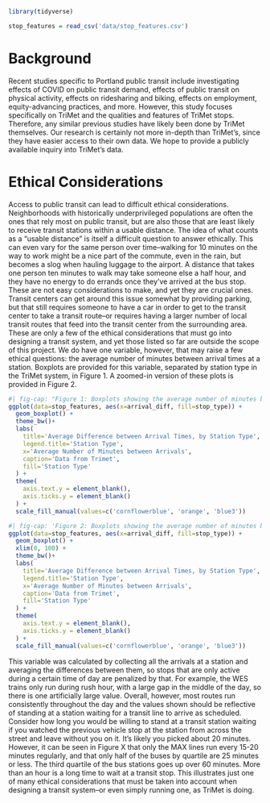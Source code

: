 ```r
library(tidyverse)
```

```r
stop_features = read_csv('data/stop_features.csv')
```



# Background

Recent studies specific to Portland public transit include investigating effects of COVID on public transit demand, effects of public transit on physical activity, effects on ridesharing and biking, effects on employment, equity-advancing practices, and more. However, this study focuses specifically on TriMet and the qualities and features of TriMet stops. Therefore, any similar previous studies have likely been done by TriMet themselves. Our research is certainly not more in-depth than TriMet’s, since they have easier access to their own data. We hope to provide a publicly available inquiry into TriMet’s data.

# Ethical Considerations 

Access to public transit can lead to difficult ethical considerations. Neighborhoods with historically underprivileged populations are often the ones that rely most on public transit, but are also those that are least likely to receive transit stations within a usable distance. 
The idea of what counts as a "usable distance" is itself a difficult question to answer ethically. This can even vary for the same person over time–walking for 10 minutes on the way to work might be a nice part of the commute, even in the rain, but becomes a slog when hauling luggage to the airport. A distance that takes one person ten minutes to walk may take someone else a half hour, and they have no energy to do errands once they've arrived at the bus stop. These are not easy considerations to make, and yet they are crucial ones. Transit centers can get around this issue somewhat by providing parking, but that still requires someone to have a car in order to get to the transit center to take a transit route–or requires having a larger number of local transit routes that feed into the transit center from the surrounding area. 
These are only a few of the ethical considerations that must go into designing a transit system, and yet those listed so far are outside the scope of this project. We do have one variable, however, that may raise a few ethical questions: the average number of minutes between arrival times at a station. Boxplots are provided for this variable, separated by station type in the TriMet system, in Figure 1. A zoomed-in version of these plots is provided in Figure 2. 

```r
#| fig-cap: "Figure 1: Boxplots showing the average number of minutes between arrivals at a station, faceted by each station type. Data from both weekdays and weekend days is included."
ggplot(data=stop_features, aes(x=arrival_diff, fill=stop_type)) + 
  geom_boxplot() +
  theme_bw()+ 
  labs(
    title='Average Difference between Arrival Times, by Station Type', 
    legend.title='Station Type', 
    x='Average Number of Minutes between Arrivals', 
    caption='Data from Trimet', 
    fill='Station Type'
  ) + 
  theme(
    axis.text.y = element_blank(), 
    axis.ticks.y = element_blank()
  ) +
  scale_fill_manual(values=c('cornflowerblue', 'orange', 'blue3'))
```

```r
#| fig-cap: 'Figure 2: Boxplots showing the average number of minutes between arrivals at a station, faceted by each station type. Data from both weekdays and weekend days is included. Outliers higher than 100 are excluded for a better view of the non-outlier data.'
ggplot(data=stop_features, aes(x=arrival_diff, fill=stop_type)) + 
  geom_boxplot() +
  xlim(0, 100) + 
  theme_bw()+ 
  labs(
    title='Average Difference between Arrival Times, by Station Type', 
    legend.title='Station Type', 
    x='Average Number of Minutes between Arrivals', 
    caption='Data from Trimet', 
    fill='Station Type'
  ) + 
  theme(
    axis.text.y = element_blank(), 
    axis.ticks.y = element_blank()
  ) +
  scale_fill_manual(values=c('cornflowerblue', 'orange', 'blue3'))
```

This variable was calculated by collecting all the arrivals at a station and averaging the differences between them, so stops that are only active during a certain time of day are penalized by that. For example, the WES trains only run during rush hour, with a large gap in the middle of the day, so there is one artificially large value. Overall, however, most routes run consistently throughout the day and the values shown should be reflective of standing at a station waiting for a transit line to arrive as scheduled. 
Consider how long you would be willing to stand at a transit station waiting if you watched the previous vehicle stop at the station from across the street and leave without you on it. It's likely you picked about 20 minutes. However, it can be seen in Figure X that only the MAX lines run every 15-20 minutes regularly, and that only half of the buses by quartile are 25 minutes or less. The third quartile of the bus stations goes up over 60 minutes. More than an hour is a long time to wait at a transit stop. 
This illustrates just one of many ethical considerations that must be taken into account when designing a transit system–or even simply running one, as TriMet is doing. 
